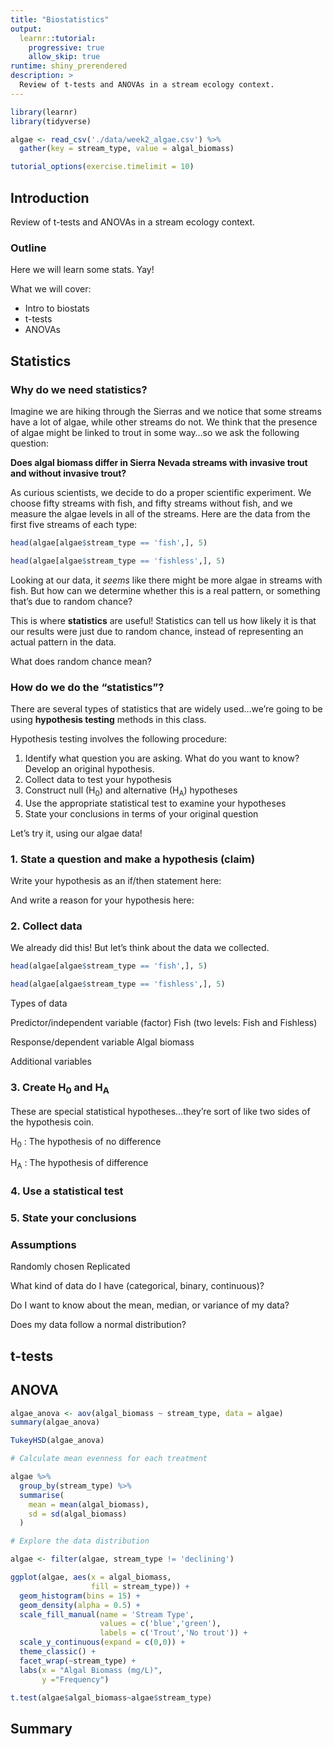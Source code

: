 ```yaml
---
title: "Biostatistics"
output:
  learnr::tutorial:
    progressive: true
    allow_skip: true
runtime: shiny_prerendered
description: >
  Review of t-tests and ANOVAs in a stream ecology context.
---
```


```r

library(learnr)
library(tidyverse)

algae <- read_csv('./data/week2_algae.csv') %>% 
  gather(key = stream_type, value = algal_biomass)

tutorial_options(exercise.timelimit = 10)

```

## Introduction

Review of t-tests and ANOVAs in a stream ecology context.

### Outline

Here we will learn some stats. Yay!

What we will cover:

* Intro to biostats
* t-tests
* ANOVAs

## Statistics

### Why do we need statistics?

Imagine we are hiking through the Sierras and we notice that some streams have a lot of algae, while other streams do not. We think that the presence of algae might be linked to trout in some way...so we ask the following question:

**Does algal biomass differ in Sierra Nevada streams with invasive trout and without invasive trout?**

As curious scientists, we decide to do a proper scientific experiment. We choose fifty streams with fish, and fifty streams without fish, and we measure the algae levels in all of the streams. Here are the data from the first five streams of each type:

```r

head(algae[algae$stream_type == 'fish',], 5)

head(algae[algae$stream_type == 'fishless',], 5)

```

Looking at our data, it *seems* like there might be more algae in streams with fish. But how can we determine whether this is a real pattern, or something that's due to random chance?

This is where **statistics** are useful! Statistics can tell us how likely it is that our results were just due to random chance, instead of representing an actual pattern in the data.

What does random chance mean?

### How do we do the "statistics"?

There are several types of statistics that are widely used...we're going to be using **hypothesis testing** methods in this class.

Hypothesis testing involves the following procedure:

1. Identify what question you are asking. What do you want to know? Develop an original hypothesis.
2. Collect data to test your hypothesis
3. Construct null (H~0~) and alternative (H~A~) hypotheses
4. Use the appropriate statistical test to examine your hypotheses
5. State your conclusions in terms of your original question

Let's try it, using our algae data!

### 1. State a question and make a hypothesis (claim)

Write your hypothesis as an if/then statement here:

And write a reason for your hypothesis here:

### 2. Collect data

We already did this! But let's think about the data we collected. 

```r

head(algae[algae$stream_type == 'fish',], 5)

head(algae[algae$stream_type == 'fishless',], 5)

```

Types of data

Predictor/independent variable (factor)
Fish (two levels: Fish and Fishless)

Response/dependent variable
Algal biomass

Additional variables


### 3. Create H~0~ and H~A~

These are special statistical hypotheses...they're sort of like two sides of the hypothesis coin.

H~0~ : The hypothesis of no difference

H~A~ : The hypothesis of difference

### 4. Use a statistical test

### 5. State your conclusions




### Assumptions

Randomly chosen
Replicated

What kind of data do I have (categorical, binary, continuous)?


Do I want to know about the mean, median, or variance of my data?


Does my data follow a normal distribution?


## t-tests

## ANOVA


```r


algae_anova <- aov(algal_biomass ~ stream_type, data = algae)
summary(algae_anova)

TukeyHSD(algae_anova)


```


```r

# Calculate mean evenness for each treatment

algae %>% 
  group_by(stream_type) %>% 
  summarise(
    mean = mean(algal_biomass),
    sd = sd(algal_biomass)
  )

# Explore the data distribution

algae <- filter(algae, stream_type != 'declining')

ggplot(algae, aes(x = algal_biomass,
                  fill = stream_type)) +
  geom_histogram(bins = 15) +
  geom_density(alpha = 0.5) +
  scale_fill_manual(name = 'Stream Type',
                    values = c('blue','green'),
                    labels = c('Trout','No trout')) +
  scale_y_continuous(expand = c(0,0)) +
  theme_classic() +
  facet_wrap(~stream_type) +
  labs(x = "Algal Biomass (mg/L)",
       y ="Frequency")

t.test(algae$algal_biomass~algae$stream_type)


```

## Summary


